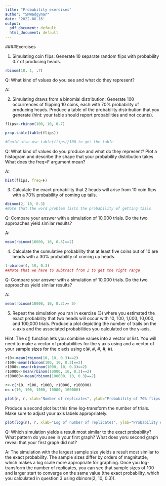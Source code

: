 ```yaml
---
title: "Probability exercises"
author: "SMWadgymar"
date: '2022-08-16'
output:
  pdf_document: default
  html_document: default
---
```


####Exercises

1) Simulating coin flips:  Generate 10 separate random flips with probability 0.7 of producing heads.

```r
rbinom(10, 1, .7)
```

Q: What kind of values do you see and what do they represent?

A: 


2) Simulating draws from a binomial distribution:  Generate 100 occurrences of flipping 10 coins, each with 70% probability of producing heads. Produce a table of the probability distribution that you generate (hint: your table should report probabilities and not counts).

```r
flips<-rbinom(100, 10, 0.7)

prop.table(table(flips))

#Could also use table(flips)/100 to get the table
```

Q: What kind of values do you produce and what do they represent?  Plot a histogram and describe the shape that your probability distribution takes.  What does the freq=F argument mean?

A: 
```r
hist(flips, freq=F)
```



3) Calculate the exact probability that 2 heads will arise from 10 coin flips with a 70% probability of coming up tails.  

```r
dbinom(2, 10, 0.3) 
#Note that the word problem lists the probability of getting tails
```

Q: Compare your answer with a simulation of 10,000 trials.  Do the two approaches yield similar results?

A: 
```r
mean(rbinom(10000, 10, 0.3)==2)
```



4) Calculate the cumulative probability that at least five coins out of 10 are heads with a 30% probability of coming up heads.  

```r
1-pbinom(4, 10, 0.3)
##Note that we have to subtract from 1 to get the right range
```

Q: Compare your answer with a simulation of 10,000 trials.  Do the two approaches yield similar results?

A: 
```r
mean(rbinom(10000, 10, 0.3)>= 5)
```



5) Repeat the simulation you ran in exercise (3) where you estimated the exact probability that two heads will occur with 10, 100, 1,000, 10,000, and 100,000 trials.  Produce a plot depicting the number of trails on the x-axis and the associated probabilities you calculated on the y-axis.  

Hint: The c() function lets you combine values into a vector or list.  You will need to make a vector of probabilities for the y axis using and a vector of your sample sizes for the x axis using c(#, #, #, #, #).

```r
r10<-mean(rbinom(10, 10, 0.3)==2)
r100<-mean(rbinom(100, 10, 0.3)==2)
r1000<-mean(rbinom(1000, 10, 0.3)==2)
r10000<-mean(rbinom(10000, 10, 0.3)==2)
r100000<-mean(rbinom(100000, 10, 0.3)==2)

r<-c(r10, r100, r1000, r10000, r100000)
n<-c(10, 100, 1000, 10000, 100000)

plot(n, r, xlab="Number of replicates", ylab="Probability of 70% flips coming up tails")
```

Produce a second plot but this time log-transform the number of trials.  Make sure to adjust your axis labels appropriately.  

```r
plot(log(n), r, xlab="Log of number of replicates", ylab="Probability of 70% flips coming up tails")
```

Q: Which simulation yields a result most similar to the exact probability?  What pattern do you see in your first graph?  What does yoru second graph reveal that your first graph did not?

A: The simulation with the largest sample size yields a result most similar to the exact probability.  The sample sizes differ by orders of magnitutde, which makes a log scale more appropriate for graphing.  Once you log-transform the number of replicates, you can see that sample sizes of 100 and larger start to converge on the same value (the exact probability, which you calculated in question 3 using dbinom(2, 10, 0.3)).



